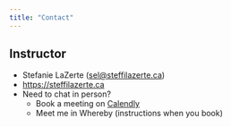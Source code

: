 ```yaml
---
title: "Contact"
---
```


## Instructor

- Stefanie LaZerte (<sel@steffilazerte.ca>)
- <https://steffilazerte.ca>
- Need to chat in person? 
    - Book a meeting on [Calendly](https://calendly.com/talk-to-steffi/30min?month=2020-09)
    - Meet me in Whereby (instructions when you book)

